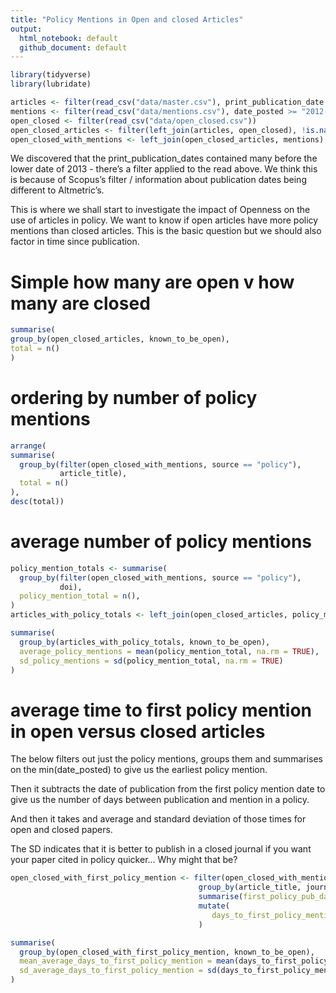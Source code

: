 ```yaml
---
title: "Policy Mentions in Open and closed Articles"
output: 
  html_notebook: default
  github_document: default
---
```


```r
library(tidyverse)
library(lubridate)

articles <- filter(read_csv("data/master.csv"), print_publication_date >= '2013-01-01')
mentions <- filter(read_csv("data/mentions.csv"), date_posted >= "2012-06-30")
open_closed <- filter(read_csv("data/open_closed.csv"))
open_closed_articles <- filter(left_join(articles, open_closed), !is.na(known_to_be_open))
open_closed_with_mentions <- left_join(open_closed_articles, mentions)
```


We discovered that the print_publication_dates contained many before the lower date of 2013 - there's a filter applied to the read above. We think this is because of Scopus's filter / information about publication dates being different to Altmetric's.

This is where we shall start to investigate the impact of Openness on the use of articles in policy. We want to know if open articles have more policy mentions than closed articles. This is the basic question but we should also factor in time since publication.

# Simple how many are open v how many are closed
```r
summarise(
group_by(open_closed_articles, known_to_be_open),
total = n()
)
```

# ordering by number of policy mentions
```r
arrange(
summarise(
  group_by(filter(open_closed_with_mentions, source == "policy"), 
           article_title),
  total = n()
), 
desc(total))
```



# average number of policy mentions
```r
policy_mention_totals <- summarise(
  group_by(filter(open_closed_with_mentions, source == "policy"), 
           doi),
  policy_mention_total = n(),
)
articles_with_policy_totals <- left_join(open_closed_articles, policy_mention_totals)

summarise(
  group_by(articles_with_policy_totals, known_to_be_open),
  average_policy_mentions = mean(policy_mention_total, na.rm = TRUE),
  sd_policy_mentions = sd(policy_mention_total, na.rm = TRUE)
)

```

# average time to first policy mention in open versus closed articles

The below filters out just the policy mentions, groups them and summarises on the min(date_posted) to give us the earliest policy mention.

Then it subtracts the date of publication from the first policy mention date to give us the number of days between publication and mention in a policy.

And then it takes and average and standard deviation of those times for open and closed papers.

The SD indicates that it is better to publish in a closed journal if you want your paper cited in policy quicker... Why might that be?

```r

open_closed_with_first_policy_mention <- filter(open_closed_with_mentions, source == 'policy') %>%
                                          group_by(article_title, journal_title, print_publication_date, known_to_be_open) %>%
                                          summarise(first_policy_pub_date = min(date_posted)) %>%
                                          mutate(
                                             days_to_first_policy_mention = as_date(first_policy_pub_date) - as_date(print_publication_date) 
                                          )

summarise(
  group_by(open_closed_with_first_policy_mention, known_to_be_open),
  mean_average_days_to_first_policy_mention = mean(days_to_first_policy_mention, na.rm = TRUE),
  sd_average_days_to_first_policy_mention = sd(days_to_first_policy_mention, na.rm = TRUE)
)

```



